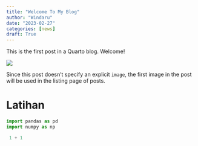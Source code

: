 ```yaml
---
title: "Welcome To My Blog"
author: "Windaru"
date: "2023-02-27"
categories: [news]
draft: True
---
```


This is the first post in a Quarto blog. Welcome!

![](thumbnail.jpg)

Since this post doesn't specify an explicit `image`, the first image in the post will be used in the listing page of posts.

# Latihan

```python
import pandas as pd
import numpy as np

```


```python
 1 + 1
```
